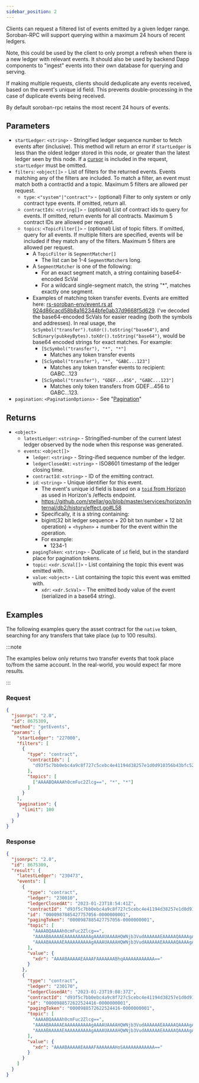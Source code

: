 ```yaml
---
sidebar_position: 2
---
```


Clients can request a filtered list of events emitted by a given ledger range. Soroban-RPC will support querying within a maximum 24 hours of recent ledgers.

Note, this could be used by the client to only prompt a refresh when there is a new ledger with relevant events. It should also be used by backend Dapp components to "ingest" events into their own database for querying and serving.

If making multiple requests, clients should deduplicate any events received, based on the event's unique id field. This prevents double-processing in the case of duplicate events being received.

By default soroban-rpc retains the most recent 24 hours of events.

## Parameters

- `startLedger`: `<string>` - Stringified ledger sequence number to fetch events after (inclusive). This method will return an error if `startLedger` is less than the oldest ledger stored in this node, or greater than the latest ledger seen by this node. If a [cursor](../pagination) is included in the request, `startLedger` must be omitted.
- `filters`: `<object[]>` - List of filters for the returned events. Events matching any of the filters are included. To match a filter, an event must match both a contractId and a topic. Maximum 5 filters are allowed per request.
  - `type`: `<"system"|"contract">` - (optional) Filter to only system or only contract type events. If omitted, return all.
  - `contractIds`: `<string[]>` - (optional) List of contract ids to query for events. If omitted, return events for all contracts. Maximum 5 contract IDs are allowed per request.
  - `topics`: `<TopicFilter[]>` - (optional) List of topic filters. If omitted, query for all events. If multiple filters are specified, events will be included if they match any of the filters. Maximum 5 filters are allowed per request.
    - A `TopicFilter` is `SegmentMatcher[]`
      - The list can be 1-4 `SegmentMatcher`s long.
    - A `SegmentMatcher` is one of the following:
      - For an exact segment match, a string containing base64-encoded ScVal
      - For a wildcard single-segment match, the string "*", matches exactly one segment.
    - Examples of matching token transfer events. Events are emitted here: [rs-soroban-env/event.rs at 924d86cacd58b8a162344bfe0ab37d9668f5d629]. I've decoded the base64-encoded ScVals for easier reading (both the symbols and addresses). In real usage, the `ScSymbol("transfer").toXdr().toString("base64")`, and `ScBinary(pubkeyBytes).toXdr().toString("base64")`, would be base64 encoded strings for exact matches. For example:
      - `[ScSymbol("transfer"), "*", "*"]`
        - Matches any token transfer events
      - `[ScSymbol("transfer"), "*", "GABC...123"]`
        - Matches any token transfer events to recipient: GABC...123
      - `[ScSymbol("transfer"), "GDEF...456", "GABC...123"]`
        - Matches only token transfers from GDEF...456 to GABC...123.
- `pagination`: `<PaginationOptions>` - See "[Pagination](../pagination)"

## Returns

- `<object>`
  - `latestLedger`: `<string>` - Stringified-number of the current latest ledger observed by the node when this response was generated.
  - `events`: `<object[]>`
    - `ledger`: `<string>` - String-ified sequence number of the ledger.
    - `ledgerClosedAt`: `<string>` - ISO8601 timestamp of the ledger closing time.
    - `contractId`: `<string>` - ID of the emitting contract.
    - `id`: `<string>` - Unique identifier for this event.
      - The event's unique id field is based on a [`toid` from Horizon] as used in Horizon's /effects endpoint.
      - https://github.com/stellar/go/blob/master/services/horizon/internal/db2/history/effect.go#L58
      - Specifically, it is a string containing:
      - bigint(32 bit ledger sequence + 20 bit txn number + 12 bit operation) + `<hyphen>` + number for the event within the operation.
      - For example:
        - 1234-1
    - `pagingToken`: `<string>` - Duplicate of `id` field, but in the standard place for pagination tokens.
    - `topic`: `<xdr.ScVal[]>` - List containing the topic this event was emitted with.
    - `value`: `<object>` - List containing the topic this event was emitted with.
      - `xdr`: `<xdr.ScVal>` - The emitted body value of the event (serialized in a base64 string).

## Examples

The following examples query the asset contract for the `native` token, searching for any transfers that take place (up to 100 results).

:::note

The examples below only returns two transfer events that took place to/from the same account. In the real-world, you would expect far more results.

:::

### Request

```json
{
  "jsonrpc": "2.0",
  "id": 8675309,
  "method": "getEvents",
  "params": {
    "startLedger": "227000",
    "filters": [
      {
        "type": "contract",
        "contractIds": [
          "d93f5c7bb0ebc4a9c8f727c5cebc4e41194d38257e1d0d910356b43bfc528813"
        ],
        "topics": [
          ["AAAABQAAAAh0cmFuc2Zlcg==", "*", "*"]
        ]
      }
    ],
    "pagination": {
      "limit": 100
    }
  }
}
```

### Response

```json
{
  "jsonrpc": "2.0",
  "id": 8675309,
  "result": {
    "latestLedger": "230473",
    "events": [
      {
        "type": "contract",
        "ledger": "230010",
        "ledgerClosedAt": "2023-01-23T18:54:41Z",
        "contractId": "d93f5c7bb0ebc4a9c8f727c5cebc4e41194d38257e1d0d910356b43bfc528813",
        "id": "0000987885427757056-0000000001",
        "pagingToken": "0000987885427757056-0000000001",
        "topic": [
          "AAAABQAAAAh0cmFuc2Zlcg==",
          "AAAABAAAAAEAAAAAAAAAAgAAAAUAAAAHQWNjb3VudAAAAAAEAAAAAQAAAAgAAAAAHavpBsZgRv4pEDXWB0NnwQBvvAL/8adWXz2fV7eNq2o=",
          "AAAABAAAAAEAAAAAAAAAAgAAAAUAAAAHQWNjb3VudAAAAAAEAAAAAQAAAAgAAAAAHavpBsZgRv4pEDXWB0NnwQBvvAL/8adWXz2fV7eNq2o="
        ],
        "value": {
          "xdr": "AAAABAAAAAEAAAAFAAAAAAABhqAAAAAAAAAAAA=="
        }
      },
      {
        "type": "contract",
        "ledger": "230170",
        "ledgerClosedAt": "2023-01-23T19:08:37Z",
        "contractId": "d93f5c7bb0ebc4a9c8f727c5cebc4e41194d38257e1d0d910356b43bfc528813",
        "id": "0000988572622524416-0000000001",
        "pagingToken": "0000988572622524416-0000000001",
        "topic": [
          "AAAABQAAAAh0cmFuc2Zlcg==",
          "AAAABAAAAAEAAAAAAAAAAgAAAAUAAAAHQWNjb3VudAAAAAAEAAAAAQAAAAgAAAAAHavpBsZgRv4pEDXWB0NnwQBvvAL/8adWXz2fV7eNq2o=",
          "AAAABAAAAAEAAAAAAAAAAgAAAAUAAAAHQWNjb3VudAAAAAAEAAAAAQAAAAgAAAAAHavpBsZgRv4pEDXWB0NnwQBvvAL/8adWXz2fV7eNq2o="
        ],
        "value": {
          "xdr": "AAAABAAAAAEAAAAFAAAAAAAHoSAAAAAAAAAAAA=="
        }
      }
    ]
  }
}
```

[rs-soroban-env/event.rs at 924d86cacd58b8a162344bfe0ab37d9668f5d629]: <https://github.com/stellar/rs-soroban-env/blob/924d86cacd58b8a162344bfe0ab37d9668f5d629/soroban-env-host/src/native_contract/token/event.rs#L21-L33>
[`toid` from Horizon]: <https://github.com/stellar/go/blob/master/toid/main.go>
